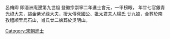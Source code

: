 呂脩卿 即浯洲庵邊第九世祖
登徽宗崇寧二年進士會元，一甲榜眼，
年廿七官銀青光祿大夫，謚金紫光祿大夫，授太傅兗國公、妣太君夫人楊氏
廿九娘，合葬於南孜禮順里烏石山，肖氏廿二娘葬於吳明山。
[[Category:宋朝進士|Category:宋朝進士]]